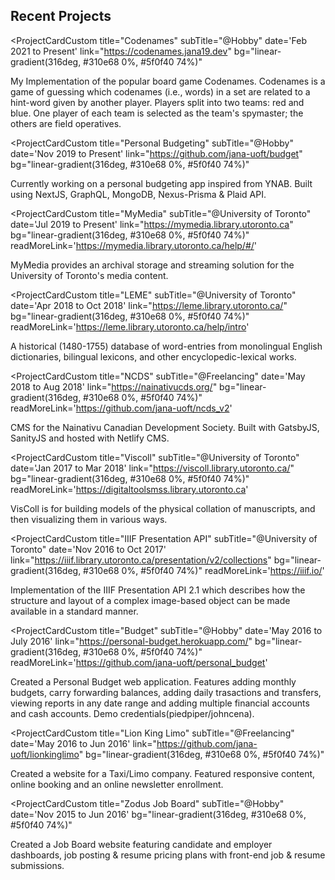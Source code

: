 
## Recent Projects

<ProjectCardCustom
  title="Codenames"
  subTitle="@Hobby"
  date='Feb 2021 to Present'
  link="https://codenames.jana19.dev"
  bg="linear-gradient(316deg, #310e68 0%, #5f0f40 74%)"
>
  My Implementation of the popular board game Codenames.
  Codenames is a game of guessing which codenames (i.e., words) in a set are related to a hint-word given by another player.
  Players split into two teams: red and blue.
  One player of each team is selected as the team's spymaster; the others are field operatives.

</ProjectCardCustom>

<ProjectCardCustom
  title="Personal Budgeting"
  subTitle="@Hobby"
  date='Nov 2019 to Present'
  link="https://github.com/jana-uoft/budget"
  bg="linear-gradient(316deg, #310e68 0%, #5f0f40 74%)"
>
  Currently working on a personal budgeting app inspired from YNAB.
  Built using NextJS, GraphQL, MongoDB, Nexus-Prisma & Plaid API.
</ProjectCardCustom>

<ProjectCardCustom
  title="MyMedia"
  subTitle="@University of Toronto"
  date='Jul 2019 to Present'
  link="https://mymedia.library.utoronto.ca"
  bg="linear-gradient(316deg, #310e68 0%, #5f0f40 74%)"
  readMoreLink='https://mymedia.library.utoronto.ca/help/#/'
>
  MyMedia provides an archival storage and streaming solution for the University of Toronto's media content.
</ProjectCardCustom>

<ProjectCardCustom
  title="LEME"
  subTitle="@University of Toronto"
  date='Apr 2018 to Oct 2018'
  link="https://leme.library.utoronto.ca/"
  bg="linear-gradient(316deg, #310e68 0%, #5f0f40 74%)"
  readMoreLink='https://leme.library.utoronto.ca/help/intro'
>
  A historical (1480-1755) database of word-entries from monolingual English dictionaries, bilingual lexicons, and other encyclopedic-lexical works.
</ProjectCardCustom>

<ProjectCardCustom
  title="NCDS"
  subTitle="@Freelancing"
  date='May 2018 to Aug 2018'
  link="https://nainativucds.org/"
  bg="linear-gradient(316deg, #310e68 0%, #5f0f40 74%)"
  readMoreLink='https://github.com/jana-uoft/ncds_v2'
>
  CMS for the Nainativu Canadian Development Society. Built with GatsbyJS, SanityJS and hosted with Netlify CMS.
</ProjectCardCustom>

<ProjectCardCustom
  title="Viscoll"
  subTitle="@University of Toronto"
  date='Jan 2017 to Mar 2018'
  link="https://viscoll.library.utoronto.ca/"
  bg="linear-gradient(316deg, #310e68 0%, #5f0f40 74%)"
  readMoreLink='https://digitaltoolsmss.library.utoronto.ca'
>
  VisColl is for building models of the physical collation of manuscripts, and then visualizing them in various ways.
</ProjectCardCustom>

<ProjectCardCustom
  title="IIIF Presentation API"
  subTitle="@University of Toronto"
  date='Nov 2016 to Oct 2017'
  link="https://iiif.library.utoronto.ca/presentation/v2/collections"
  bg="linear-gradient(316deg, #310e68 0%, #5f0f40 74%)"
  readMoreLink='https://iiif.io/'
>
  Implementation of the IIIF Presentation API 2.1 which describes how the structure and layout of a complex image-based object can be made available in a standard manner.
</ProjectCardCustom>

<ProjectCardCustom
  title="Budget"
  subTitle="@Hobby"
  date='May 2016 to July 2016'
  link="https://personal-budget.herokuapp.com/"
  bg="linear-gradient(316deg, #310e68 0%, #5f0f40 74%)"
  readMoreLink='https://github.com/jana-uoft/personal_budget'
>
  Created a Personal Budget web application. Features adding monthly budgets, carry forwarding balances, adding daily trasactions and transfers, viewing reports in any date range and adding multiple financial accounts and cash accounts. Demo credentials(piedpiper/johncena).
</ProjectCardCustom>

<ProjectCardCustom
  title="Lion King Limo"
  subTitle="@Freelancing"
  date='May 2016 to Jun 2016'
  link="https://github.com/jana-uoft/lionkinglimo"
  bg="linear-gradient(316deg, #310e68 0%, #5f0f40 74%)"
>
  Created a website for a Taxi/Limo company. Featured responsive content, online booking and an online newsletter enrollment.
</ProjectCardCustom>

<ProjectCardCustom
  title="Zodus Job Board"
  subTitle="@Hobby"
  date='Nov 2015 to Jun 2016'
  bg="linear-gradient(316deg, #310e68 0%, #5f0f40 74%)"
>
  Created a Job Board website featuring candidate and employer dashboards, job posting & resume pricing plans with front-end job & resume submissions.
</ProjectCardCustom>